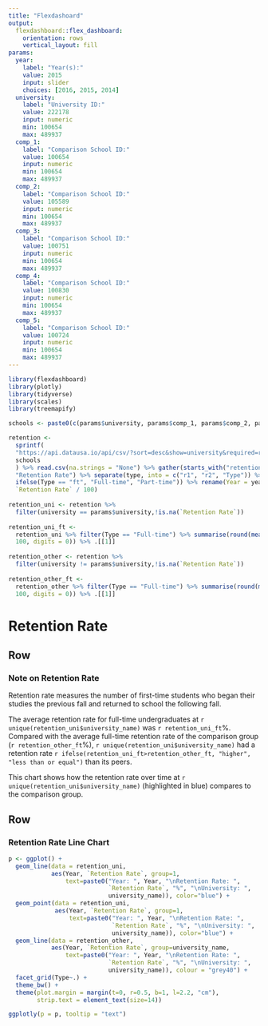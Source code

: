 ```yaml
---
title: "Flexdashoard"
output: 
  flexdashboard::flex_dashboard:
    orientation: rows
    vertical_layout: fill
params:
  year:
    label: "Year(s):"
    value: 2015
    input: slider
    choices: [2016, 2015, 2014]
  university:
    label: "University ID:"
    value: 222178
    input: numeric
    min: 100654
    max: 489937
  comp_1:
    label: "Comparison School ID:"
    value: 100654
    input: numeric
    min: 100654
    max: 489937
  comp_2:
    label: "Comparison School ID:"
    value: 105589
    input: numeric
    min: 100654
    max: 489937
  comp_3:
    label: "Comparison School ID:"
    value: 100751
    input: numeric
    min: 100654
    max: 489937
  comp_4:
    label: "Comparison School ID:"
    value: 100830
    input: numeric
    min: 100654
    max: 489937
  comp_5:
    label: "Comparison School ID:"
    value: 100724
    input: numeric
    min: 100654
    max: 489937
---
```


```r
library(flexdashboard)
library(plotly)
library(tidyverse)
library(scales)
library(treemapify)

schools <- paste0(c(params$university, params$comp_1, params$comp_2, params$comp_3, params$comp_4, params$comp_5), collapse = ",")

retention <-
  sprintf(
  "https://api.datausa.io/api/csv/?sort=desc&show=university&required=retention_rate_ft,retention_rate_pt&sumlevel=all&year=all&university=%s",
  schools
  ) %>% read.csv(na.strings = "None") %>% gather(starts_with("retention"), key = "type", value =
  "Retention Rate") %>% separate(type, into = c("r1", "r2", "Type")) %>% select(-r1,-r2) %>% mutate(Type =
  ifelse(Type == "ft", "Full-time", "Part-time")) %>% rename(Year = year) %>% mutate(`Retention Rate` =
  `Retention Rate` / 100)
  
retention_uni <- retention %>%
  filter(university == params$university,!is.na(`Retention Rate`))
  
retention_uni_ft <-
  retention_uni %>% filter(Type == "Full-time") %>% summarise(round(mean(`Retention Rate`) *
  100, digits = 0)) %>% .[[1]]
  
retention_other <- retention %>%
  filter(university != params$university,!is.na(`Retention Rate`))
  
retention_other_ft <-
  retention_other %>% filter(Type == "Full-time") %>% summarise(round(mean(`Retention Rate`) *
  100, digits = 0)) %>% .[[1]]
```

Retention Rate 
=====================================

Row {data-height=125}
-----------------------------------------------------------------------

### Note on Retention Rate

Retention rate measures the number of first-time students who began their studies the previous fall and returned to school the following fall. 

The average retention rate for full-time undergraduates at `r unique(retention_uni$university_name)` was `r retention_uni_ft`%. Compared with the average full-time retention rate of the comparison group (`r retention_other_ft`%), `r unique(retention_uni$university_name)` had a retention rate `r ifelse(retention_uni_ft>retention_other_ft, "higher", "less than or equal")` than its peers.

This chart shows how the retention rate over time at `r unique(retention_uni$university_name)` (highlighted in blue) compares to the comparison group.

Row {data-height=700 data-padding=2}
-----------------------------------------------------------------------

### Retention Rate Line Chart

```r
p <- ggplot() +
  geom_line(data = retention_uni, 
            aes(Year, `Retention Rate`, group=1, 
                text=paste0("Year: ", Year, "\nRetention Rate: ", 
                            `Retention Rate`, "%", "\nUniversity: ", 
                            university_name)), color="blue") +
  geom_point(data = retention_uni, 
             aes(Year, `Retention Rate`, group=1, 
                 text=paste0("Year: ", Year, "\nRetention Rate: ", 
                             `Retention Rate`, "%", "\nUniversity: ", 
                             university_name)), color="blue") +
  geom_line(data = retention_other, 
            aes(Year, `Retention Rate`, group=university_name, 
                text=paste0("Year: ", Year, "\nRetention Rate: ", 
                            `Retention Rate`, "%", "\nUniversity: ", 
                            university_name)), colour = "grey40") +
  facet_grid(Type~.) +
  theme_bw() +
  theme(plot.margin = margin(t=0, r=0.5, b=1, l=2.2, "cm"),
        strip.text = element_text(size=14)) 

ggplotly(p = p, tooltip = "text")
```


